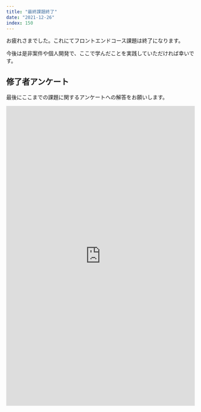 ```yaml
---
title: "最終課題終了"
date: "2021-12-26"
index: 150
---
```


お疲れさまでした。これにてフロントエンドコース課題は終了になります。

今後は是非案件や個人開発で、ここで学んだことを実践していただければ幸いです。

## 修了者アンケート

最後にここまでの課題に関するアンケートへの解答をお願いします。

<iframe
  src="https://docs.google.com/forms/d/e/1FAIpQLSfUW0wYyS5Rpj4R0z8NMKiAzhMyZkIWG01DeZQgXrmNFeiAZg/viewform?embedded=true"
  width="100%"
  height="800"
  frameborder="0"
  marginheight="0"
  marginwidth="0"
>
  読み込んでいます…
</iframe>
